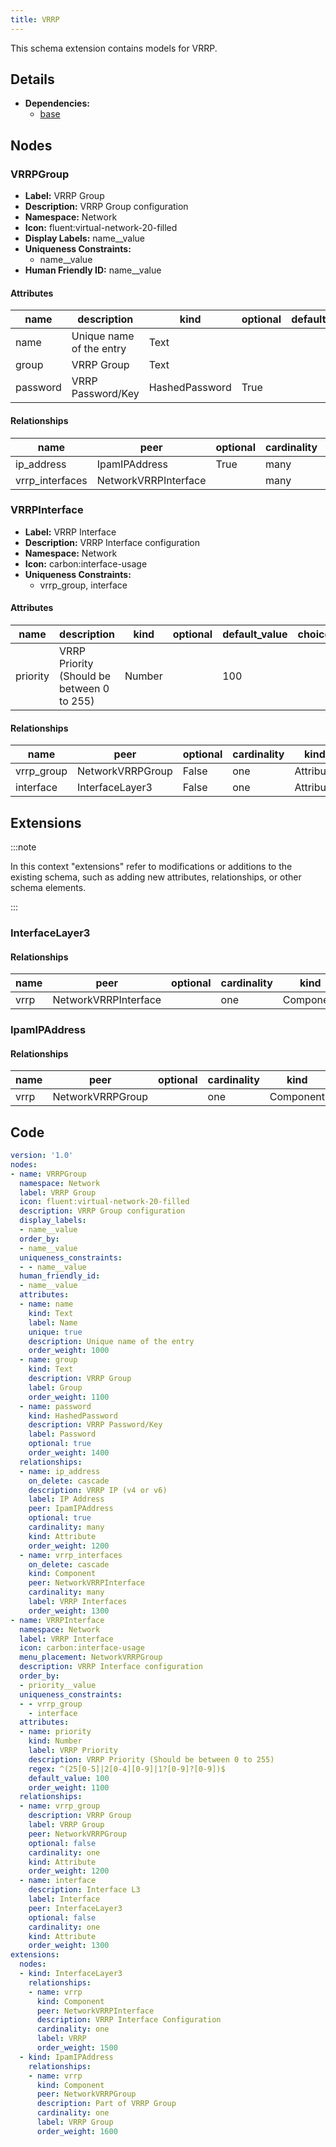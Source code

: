 ```yaml
---
title: VRRP
---
```


This schema extension contains models for VRRP.

## Details

- **Dependencies:**
  - [base](dcim)

## Nodes

### VRRPGroup

- **Label:** VRRP Group
- **Description:** VRRP Group configuration
- **Namespace:** Network
- **Icon:** fluent:virtual-network-20-filled
- **Display Labels:** name__value
- **Uniqueness Constraints:**
    - name__value
- **Human Friendly ID:** name__value

#### Attributes

| name | description | kind | optional | default_value | choices |
| ---- | ----------- | ---- | -------- | ------------- | ------- |
| name | Unique name of the entry | Text |  |  |  |
| group | VRRP Group | Text |  |  |  |
| password | VRRP Password/Key | HashedPassword | True |  |  |

#### Relationships

| name | peer | optional | cardinality | kind |
| ---- | ---- | -------- | ----------- | ---- |
| ip_address | IpamIPAddress | True | many | Attribute |
| vrrp_interfaces | NetworkVRRPInterface |  | many | Component |

### VRRPInterface

- **Label:** VRRP Interface
- **Description:** VRRP Interface configuration
- **Namespace:** Network
- **Icon:** carbon:interface-usage
- **Uniqueness Constraints:**
    - vrrp_group, interface

#### Attributes

| name | description | kind | optional | default_value | choices |
| ---- | ----------- | ---- | -------- | ------------- | ------- |
| priority | VRRP Priority (Should be between 0 to 255) | Number |  | 100 |  |

#### Relationships

| name | peer | optional | cardinality | kind |
| ---- | ---- | -------- | ----------- | ---- |
| vrrp_group | NetworkVRRPGroup | False | one | Attribute |
| interface | InterfaceLayer3 | False | one | Attribute |

## Extensions

:::note

In this context "extensions" refer to modifications or additions to the existing schema, such as adding new attributes, relationships, or other schema elements.

:::

### InterfaceLayer3

#### Relationships

| name | peer | optional | cardinality | kind |
| ---- | ---- | -------- | ----------- | ---- |
| vrrp | NetworkVRRPInterface |  | one | Component |

### IpamIPAddress

#### Relationships

| name | peer | optional | cardinality | kind |
| ---- | ---- | -------- | ----------- | ---- |
| vrrp | NetworkVRRPGroup |  | one | Component |


## Code

```yaml
version: '1.0'
nodes:
- name: VRRPGroup
  namespace: Network
  label: VRRP Group
  icon: fluent:virtual-network-20-filled
  description: VRRP Group configuration
  display_labels:
  - name__value
  order_by:
  - name__value
  uniqueness_constraints:
  - - name__value
  human_friendly_id:
  - name__value
  attributes:
  - name: name
    kind: Text
    label: Name
    unique: true
    description: Unique name of the entry
    order_weight: 1000
  - name: group
    kind: Text
    description: VRRP Group
    label: Group
    order_weight: 1100
  - name: password
    kind: HashedPassword
    description: VRRP Password/Key
    label: Password
    optional: true
    order_weight: 1400
  relationships:
  - name: ip_address
    on_delete: cascade
    description: VRRP IP (v4 or v6)
    label: IP Address
    peer: IpamIPAddress
    optional: true
    cardinality: many
    kind: Attribute
    order_weight: 1200
  - name: vrrp_interfaces
    on_delete: cascade
    kind: Component
    peer: NetworkVRRPInterface
    cardinality: many
    label: VRRP Interfaces
    order_weight: 1300
- name: VRRPInterface
  namespace: Network
  label: VRRP Interface
  icon: carbon:interface-usage
  menu_placement: NetworkVRRPGroup
  description: VRRP Interface configuration
  order_by:
  - priority__value
  uniqueness_constraints:
  - - vrrp_group
    - interface
  attributes:
  - name: priority
    kind: Number
    label: VRRP Priority
    description: VRRP Priority (Should be between 0 to 255)
    regex: ^(25[0-5]|2[0-4][0-9]|1?[0-9]?[0-9])$
    default_value: 100
    order_weight: 1100
  relationships:
  - name: vrrp_group
    description: VRRP Group
    label: VRRP Group
    peer: NetworkVRRPGroup
    optional: false
    cardinality: one
    kind: Attribute
    order_weight: 1200
  - name: interface
    description: Interface L3
    label: Interface
    peer: InterfaceLayer3
    optional: false
    cardinality: one
    kind: Attribute
    order_weight: 1300
extensions:
  nodes:
  - kind: InterfaceLayer3
    relationships:
    - name: vrrp
      kind: Component
      peer: NetworkVRRPInterface
      description: VRRP Interface Configuration
      cardinality: one
      label: VRRP
      order_weight: 1500
  - kind: IpamIPAddress
    relationships:
    - name: vrrp
      kind: Component
      peer: NetworkVRRPGroup
      description: Part of VRRP Group
      cardinality: one
      label: VRRP Group
      order_weight: 1600

```